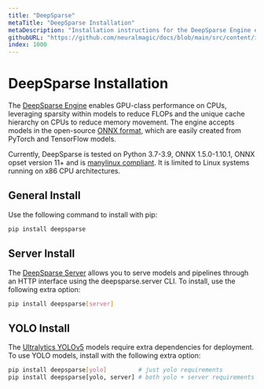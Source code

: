 ```yaml
---
title: "DeepSparse"
metaTitle: "DeepSparse Installation"
metaDescription: "Installation instructions for the DeepSparse Engine enabling performant neural network deployments"
githubURL: "https://github.com/neuralmagic/docs/blob/main/src/content/install/deepsparse.mdx"
index: 1000
---
```


# DeepSparse Installation

The [DeepSparse Engine](/products/deepsparse) enables GPU-class performance on CPUs, leveraging sparsity within models to reduce FLOPs and the unique cache hierarchy on CPUs to reduce memory movement.
The engine accepts models in the open-source [ONNX format](https://onnx.ai/), which are easily created from PyTorch and TensorFlow models.

Currently, DeepSparse is tested on Python 3.7-3.9, ONNX 1.5.0-1.10.1, ONNX opset version 11+ and is [manylinux compliant](https://peps.python.org/pep-0513/).
It is limited to Linux systems running on x86 CPU architectures.

## General Install

Use the following command to install with pip:

```bash
pip install deepsparse
```

## Server Install

The [DeepSparse Server](/use-cases/deploying-deepsparse/deepsparse-server) allows you to serve models and pipelines through an HTTP interface using the deepsparse.server CLI.
To install, use the following extra option:

```bash
pip install deepsparse[server]
```

## YOLO Install

The [Ultralytics YOLOv5](/use-cases/object-detection/deploying) models require extra dependencies for deployment.
To use YOLO models, install with the following extra option:

```bash
pip install deepsparse[yolo]         # just yolo requirements
pip install deepsparse[yolo, server] # both yolo + server requirements
```

